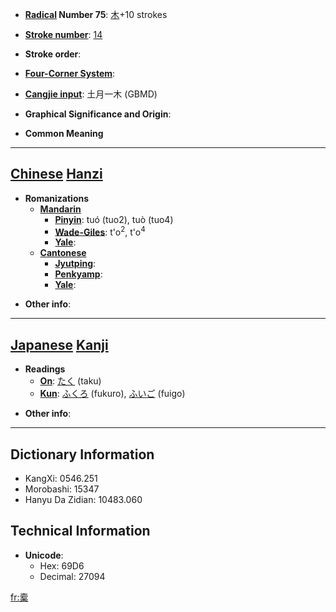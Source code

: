 * '''[[Wiktionary:Chinese radical index| Radical]] Number 75''': [[Wiktionary:Chinese radical index 木|木]]+10 strokes

* '''[[Wiktionary:Chinese total strokes index|Stroke number]]''': [[Wiktionary:Chinese total strokes index 14|14]]

* '''Stroke order''': 

* '''[[Wiktionary:Chinese four corner index|Four-Corner System]]''': 

* '''[[Wiktionary:Chinese Cangjie index|Cangjie input]]''': 土月一木 (GBMD)

* '''Graphical Significance and Origin''': 

* '''Common Meaning'''

----

== [[Chinese]] [[Hanzi]] ==

* '''Romanizations'''
** '''[[Mandarin]]'''
*** '''[[Pinyin]]''': tuó (tuo2), tuò (tuo4)
*** '''[[Wade-Giles]]''': t'o<sup>2</sup>, t'o<sup>4</sup>
*** '''[[Yale]]''': 
** '''[[Cantonese]]'''
*** '''[[Jyutping]]''':
*** '''[[Penkyamp]]''': 
*** '''[[Yale]]''': 

* '''Other info''': 

----

== [[Japanese]] [[Kanji]] ==

* '''Readings'''
** '''[[On]]''': [[たく]] (taku)
** '''[[Kun]]''': [[ふくろ]] (fukuro), [[ふいご]] (fuigo)

* '''Other info''':  

----

== Dictionary Information ==

* KangXi: 0546.251
* Morobashi: 15347
* Hanyu Da Zidian: 10483.060

== Technical Information ==

* '''Unicode''':
** Hex: 69D6
** Decimal: 27094

[[fr:槖]]